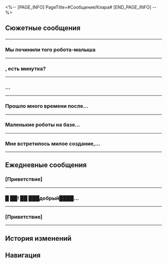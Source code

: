 <%-- [PAGE_INFO]
PageTitle=#Сообщения/Клара#
[END_PAGE_INFO] --%>
{{Сообщение Инфобокс
|id          = 1107
|Изображение = Персонаж Клара Иконка.png
|Тип         = Персонаж
|Отправитель = Клара
|ПодписьСоо  = Хочу со всеми на пикник (>▽<)
|Фракция     = Ярило-VI
}}

==Сюжетные сообщения==
==={{MC|ж=Сестричка|м=Братик}}===
{{Сообщения
|условие_получения = 
|текст =
:'''Клара:''' {{MC|ж=Сестричка|м=Братик}}
:'''Клара:''' Есть минутка?
:'''Клара:''' (´・ω・`)
:{Выбор} Конечно, что случилось?
::'''(Первопроходец):''' Конечно. Что случилось?
:{Выбор} Милые смайлики...
::'''(Первопроходец):''' Клара, твои смайлики такие милые (ﾟ3ﾟ)
::'''Клара:''' Спасибо...
:'''Клара:''' В последнее время у Поселения роботов возникли проблемы
:'''Клара:''' Можешь, пожалуйста, взглянуть, {{MC|ж=сестричка|м=братик}}...
:'''Клара:''' Если у тебя есть время...
:{Выбор} Не волнуйся, я приду.
::'''(Первопроходец):''' Не волнуйся, я уже иду.
:{Выбор} Неужели... (☉д⊙)
::'''(Первопроходец):''' Неужели? Уже иду! (☉д⊙)
::'''Клара:''' Такой смешной эмодзи...
::'''Клара:''' (☉д⊙)
:'''Клара:''' Спасибо, {{MC|ж=сестричка|м=братик}}!
:'''Клара:''' Я буду ждать у господина Сварога~
<!--;{Принятая миссия: Невиданная ласка I}-->
}}
----

===Мы починили того робота-малыша===
{{Сообщения
|условие_получения = 
|текст =
:'''Клара:''' Мы починили того робота-малыша
:'''Клара:''' Загляни к нам, если будет время
:'''Клара:''' (*´ω`*)
:{Выбор} Хорошо, я приду.
::'''(Первопроходец):''' Хорошо, я уже иду.
:{Выбор} Хорошо! Скоро буду! (☉д⊙)
::'''(Первопроходец):''' Хорошо! Скоро буду! (☉д⊙)
::'''Клара:''' Хорошо!
::'''Клара:''' (☉д⊙)
:'''Клара:''' Тогда я буду ждать тебя у господина Сварога!
<!--;{Принятая миссия: Невиданная ласка II}-->
}}
----

==={{MC|ж=Сестричка|м=Братик}}, есть минутка?===
{{Сообщения
|условие_получения = 
|текст =
:'''Клара:''' {{MC|ж=Сестричка|м=Братик}}, есть минутка?
:'''Клара:''' Я хочу поговорить о Паскале...
:{Выбор} Ты всё ещё грустишь?..
::'''(Первопроходец):''' Ты всё ещё грустишь?..
::'''Клара:''' Нет... Я успокоилась
:{Выбор} Хорошо, о чём именно?
::'''(Первопроходец):''' Хорошо, о чём именно?
:'''Клара:''' Вообще-то, я много думала об этом...
:'''Клара:''' Но я всё равно не понимаю... Что такое Паскаль?
:'''Клара:''' Другие роботы думают, что Паскаль - создание Фрагментума
:'''Клара:''' Господин Сварог считает Паскаля обычным роботом
:'''Клара:''' Паскаль сам не знает, что он такое
:'''Клара:''' Может быть, Паскаль - человек
:'''Клара:''' {{MC|ж=Сестричка|м=Братик}}, как ты думаешь?
:{Выбор} Это робот...
::'''(Первопроходец):''' Я думаю, что Паскаль - всего лишь робот.
::'''Клара:''' Ты правда так считаешь, {{MC|ж=сестричка|м=братик}}?
::'''Клара:''' Паскаль выглядит как обычный робот, но...
:{Выбор} Это создание Фрагментума...
::'''(Первопроходец):''' Паскаль может быть созданием Фрагментума...
::'''Клара:''' Ты правда так считаешь, {{MC|ж=сестричка|м=братик}}?
::'''Клара:''' Но разве Паскаль не похож на обычного маленького робота? К тому же...
:{Выбор} Это человек...
::'''(Первопроходец):''' Паскаль... живой человек.
::'''Клара:''' Ты правда так считаешь, {{MC|ж=сестричка|м=братик}}?
::'''Клара:''' Я тоже так думаю, но...
:'''Клара:''' Создание Фрагментума, робот, человек
:'''Клара:''' Какая между ними разница?
:'''Клара:''' Некоторые создания Фрагментума могут говорить и вести себя как люди
:'''Клара:''' Господин Сварог выглядит как робот, но он может говорить, думать и даже выражать эмоции, как мы
:'''Клара:''' Тогда как нам отличить «нас» от «них»?
:{Выбор} Эмпатия...
::'''(Первопроходец):''' Только люди могут распознавать другие виды существ и сопереживать им
::'''Клара:''' Вот как
::'''Клара:''' Тогда возможно, что Паскаль и господин Сварог...
::'''Клара:''' Возможно, все они тоже живые люди
:{Выбор} Биология...
::'''(Первопроходец):''' Наше биологическое строение совершенно разное
::'''Клара:''' Вот как
::'''Клара:''' Возможно, только так... мы можем провести чёткое различие между собой и другими вещами
:{Выбор} Нет разницы...
::'''(Первопроходец):''' Между людьми и любыми другими существами в мире нет разницы
::{Выбор} (эмоциональное объяснение)
:::'''(Первопроходец):''' Мы все рождены в одной и той же вселенной, и всех нас ждёт один и тот же конец
::{Выбор} (логичное объяснение)
:::'''(Первопроходец):''' Мы все попросту разные проявления одних и тех же основных частиц
::'''Клара:''' Вот как
::'''Клара:''' Звучит сложно, но я постараюсь понять это
:'''Клара:''' Я больше не чувствую себя такой потерянной
:'''Клара:''' Спасибо, {{MC|ж=сестричка|м=братик}}~
:'''Клара:''' (*´ω`*)
}}
----

==={{MC|ж=Сестричка|м=Братик}}...===
{{Сообщения
|условие_получения = 
|текст =
:'''Клара:''' {{MC|ж=Сестричка|м=Братик}}...
:'''Клара:''' В лагере снова произошло что-то странное!
:{Выбор} Не волнуйся, дай мне минутку.
::'''(Первопроходец):''' Держись, я уже иду.
:{Выбор} Что случилось в этот раз?
::'''(Первопроходец):''' Что опять случилось?
:{Выбор} Хорошо! Сейчас приду! (☉д⊙)
::'''(Первопроходец):''' Хорошо! Сейчас приду! (☉д⊙)
::'''Клара:''' (☉д⊙)!
:'''Клара:''' Ладно, я буду ждать {{MC|ж=сестричку|м=братика}} там, где обычно.
:'''Клара:''' {{MC|ж=Сестричка|м=Братик}}, приходи быстрее!
}}
----

===Прошло много времени после...===
{{Сообщения
|условие_получения = 
|текст =
:'''Клара:''' Прошло много времени после случая с Паскалем.
:'''Клара:''' {{MC|ж=Сестричка|м=Братик}}, хочешь навестить Паскаля?
:{Выбор} Да, скоро буду.
::'''(Первопроходец):''' Да, скоро буду.
:{Выбор} У меня столько дел... Может, в другой раз?
::'''(Первопроходец):''' Может, в другой раз...
::'''Клара:''' Ладно.
::'''Клара:''' Тогда Клара сама сначала проверит Паскаля.
:{Выбор} У него опять неприятности?! (☉д⊙)
::'''(Первопроходец):''' У него опять неприятности?! (☉д⊙)
::'''Клара:''' Нет! С Паскалем всё хорошо!
::'''Клара:''' (☉д⊙)
:'''Клара:''' В общем, {{MC|ж=сестричка|м=братик}}, если придёшь к нам, не забудь про Мастерскую закалки в Заклёпкограде.
}}
----

===Маленькие роботы на базе...===
{{Сообщения
|условие_получения = 
|текст =
:'''Клара:''' Маленькие роботы на базе упоминали о подарке, который они оставили для тебя, {{MC|ж=сестричка|м=братик}}, в Мастерской закалки.
:'''Клара:''' {{MC|ж=Сестричка|м=Братик}}, заходи к нам, если будет время.
}}
----

===Мне встретилось милое создание,...===
{{Сообщения
|условие_получения = 
|текст =
:{Выбор} (Отправить фото Кларе)
:'''(Первопроходец):''' Мне встретилось милое создание, очень похожее на Клару!
:'''(Первопроходец):''' [[Файл:Сообщение Клара 34.png|256px]]
:'''Клара:''' (*´ω`*)
:'''Клара:''' Это кошечка? Такая милая!!! Хочется почесать ей за ушком.
:'''Клара:''' {{MC|ж=Сестричка|м=Братик}}, если получится, можешь принести её мне?
:{Выбор} В следующий раз!
::'''(Первопроходец):''' Хорошо, если получится, то в следующий раз обязательно!
:{Выбор} Нужно сначала у неё спросить.
::'''(Первопроходец):''' Конечно! Но это не питомец. У неё есть сознание, поэтому сначала нужно узнать её мнение.
::'''Клара:''' &vert;ω・´) хорошо
:'''Клара:''' В Белобоге холодно, и если она согласится приехать, то укутай её хорошенько, пожалуйста, {{MC|ж=сестричка|м=братик}} (*´ω`*)
}}
----

==Ежедневные сообщения==
===[Приветствие]===
{{Сообщения
|условие_получения = 
|текст=
:'''Клара:''' [[Файл:Стикер ГПП 07 Пом-Пом 01.png|80px|&lbrack;Приветствие&rbrack;]]
:'''Клара:''' (Первопроходец), {{MC|ж=сестричка|м=братик}}...
:'''Клара:''' А мы на пикник собираемся на этой неделе!
:'''Клара:''' {{MC|ж=Сестричка|м=Братик}} (Первопроходец), идём с нами?
:'''Клара:''' (´・ω・`)
:{Выбор} Без проблем.
:'''(Первопроходец):''' [[Файл:Стикер ГПП 07 Пом-Пом 05.png|80px|&lbrack;ОК&rbrack;]]
:'''Клара:''' Кстати, Клара хочет составить список продуктов для пикника...
:'''Клара:''' (Первопроходец), {{MC|ж=сестричка|м=братик}}, как думаешь, что нам взять?
:{Выбор} Любимые напитки.
::'''(Первопроходец):''' Любимые напитки.
::'''Клара:''' Да-да, упакую машинное масло.
::'''Клара:''' Вчера я купила новую марку машинного масла. Дам попробовать маленькому роботу...
::'''Клара:''' (*´ω`*)
::{Выбор} Я помогу с вещами.
::'''(Первопроходец):''' Я помогу тебе с вещами, когда нужно будет.
:{Выбор} Красивые цветы.
::'''(Первопроходец):''' Красивые цветы.
::'''Клара:''' Да, на фотографиях, наверное, будет выглядеть великолепно...
::'''Клара:''' Интересно, успею, если начну делать цветы из деталей сейчас?
::'''Клара:''' (;´Д`)
::{Выбор} Давай помогу.
::'''(Первопроходец):''' Давай помогу.
:{Выбор} Господина Сварога.
::'''(Первопроходец):''' Господина Сварога.
::'''Клара:''' Клара позовёт господина Сварога.
::'''Клара:''' Хотя он наверняка откажется...
::'''Клара:''' Но Клара его обязательно уговорит!..
::'''Клара:''' И мы все вместе сфотографируемся!
::'''Клара:''' &vert;ω・´)
::{Выбор} Я вас сфотографирую.
::'''(Первопроходец):''' Я вас сфотографирую.
:'''Клара:''' Σ(ﾟдﾟ)
:'''Клара:''' Спасибо, {{MC|ж=сестричка|м=братик}}...
:'''Клара:''' [[Файл:Стикер ГПП 07 Пом-Пом 03.png|80px|&lbrack;Спасибо&rbrack;]]
}}
----

===█ ██! ██ ███добрый████...===
{{Сообщения
|условие_получения = 
|текст=
:'''Клара:''' █ ██! ██ ███добрый████ █ ██? ██ утром ███
:'''Клара:''' █ вместе. Клара█ █ ████ хочет ██ ███ играть █████ на █ █улице! ██ ██
:{Выбор} Хм. Что это?
::'''(Первопроходец):''' Что ты пытаешься сказать, Клара?
::'''(Первопроходец):''' [[Файл:Стикер ГПП 07 Пом-Пом 07.png|80px|&lbrack;Недоумение&rbrack;]]
:{Выбор} Это вирус?
::'''(Первопроходец):''' На моём смартфоне вирус?
::'''(Первопроходец):''' [[Файл:Стикер ГПП 07 Пом-Пом 07.png|80px|&lbrack;Недоумение&rbrack;]]
::'''Клара:''' Нет!
:'''Клара:''' (ﾟДﾟ≡ﾟДﾟ)
:'''Клара:''' Почему это отправилось всем...
:'''Клара:''' Искажённый текст...
:{Выбор} Что с тобой случилось?
:'''(Первопроходец):''' Что с тобой случилось?
:'''Клара:''' Клара пытается модифицировать смартфон...
:'''Клара:''' Если бы получилось, маленький робот смог бы отправлять на него сообщения с базы!
:'''Клара:''' Клара пыталась попросить маленького робота написать...
:'''Клара:''' Не получилось...
:'''Клара:''' ﾟ(つд`ﾟ)
:{Выбор} Ты потрясающая, Клара!
:'''(Первопроходец):''' Ты потрясающая, Клара!
:'''(Первопроходец):''' Продолжай! Всё получится!
:'''(Первопроходец):''' [[Файл:Стикер ГПП 07 Пом-Пом 06.png|80px|&lbrack;Одобрение&rbrack;]]
:'''Клара:''' &vert;ω・´)
:'''Клара:''' Хорошо! Попробую ещё раз!
:'''Клара:''' Спасибо, {{MC|ж=сестричка|м=братик}} (Первопроходец)!
}}
----

===[Приветствие]===
{{Сообщения
|условие_получения = 
|текст=
:'''Клара:''' [[Файл:Стикер ГПП 07 Пом-Пом 01.png|80px|&lbrack;Приветствие&rbrack;]]
:'''Клара:''' (Первопроходец), {{MC|ж=сестричка|м=братик}}...
:'''Клара:''' Клара получила странную посылку.
:'''Клара:''' (☉д⊙)
:{Выбор} (☉д⊙)
:'''(Первопроходец):''' (☉д⊙)
:'''(Первопроходец):''' Что там?
:'''Клара:''' Пара обуви и записка...
:'''Клара:''' Там написано... «Общество защиты Клары»...
:'''Клара:''' Не знаю, что это... {{MC|ж=Сестричка|м=Братик}}, ты знаешь?
:{Выбор} Я знаю их.
::'''(Первопроходец):''' А, это они. Я {{MC|ж=подбирала|м=подбирал}} их листовки.
::'''(Первопроходец):''' Это благотворительная организация из Поселения роботов. Она создана, чтобы отплатить тебе за доброту, Клара.
::'''(Первопроходец):''' Это их подарок.
:{Выбор} Не знаю их, лучше выбросить.
::'''(Первопроходец):''' Звучит подозрительно...
::'''(Первопроходец):''' Просто выброси...
::'''Клара:''' Да, логично...
:'''Клара:''' Ой, что-то написано на обороте!
:'''Клара:''' Клара, ты заботишься обо всех в Поселении роботов, поэтому мы купили тебе новую пару обуви.
:'''Клара:''' Ты всегда босая, тебе наверняка очень холодно...
:'''Клара:''' (;´Д`)
:{Выбор} (;´Д`)
:'''(Первопроходец):''' (;´Д`)
:'''(Первопроходец):''' Оставь!
:'''Клара:''' Ура! Клара так рада!
:'''Клара:''' Но Клара не привыкла носить обувь, всё время подворачиваю ноги...ﾟ(つд`ﾟ)
:'''Клара:''' Оставлю пока что...
:'''Клара:''' [[Файл:Стикер ГПП 07 Пом-Пом 03.png|80px|&lbrack;Спасибо&rbrack;]]
}}
----

==История изменений==
{{История изменений|2.7}}

==Навигация==
{{Сообщения Навбокс}}